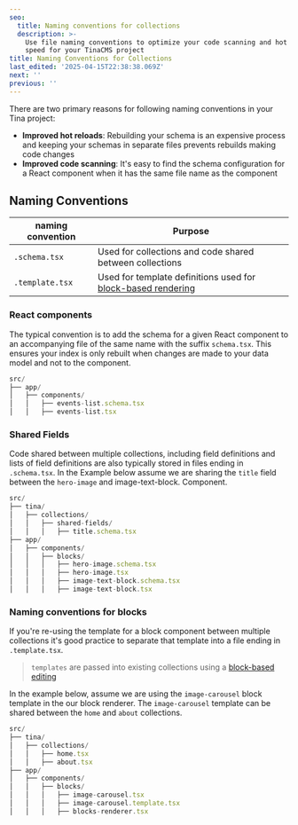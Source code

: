 ```yaml
---
seo:
  title: Naming conventions for collections
  description: >-
    Use file naming conventions to optimize your code scanning and hot reload
    speed for your TinaCMS project
title: Naming Conventions for Collections
last_edited: '2025-04-15T22:38:38.069Z'
next: ''
previous: ''
---
```


There are two primary reasons for following naming conventions in your Tina project:

* **Improved hot reloads**: Rebuilding your schema is an expensive process and keeping your schemas in separate files prevents rebuilds making code changes
* **Improved code scanning**: It's easy to find the schema configuration for a React component when it has the same file name as the component

## Naming Conventions

| naming convention | Purpose                                                                                             |
| ----------------- | --------------------------------------------------------------------------------------------------- |
| `.schema.tsx`     | Used for collections and code shared between collections                                            |
| `.template.tsx`   | Used for template definitions used for [block-based rendering](https://tina.io/docs/editing/blocks) |

### React components

The typical convention is to add the schema for a given React component to an accompanying file of the same name with the suffix `schema.tsx`. This ensures your index is only rebuilt when changes are made to your data model and not to the component.

```javascript
src/
├── app/
│   ├── components/
│   │   ├── events-list.schema.tsx
│   │   ├── events-list.tsx
```

### Shared Fields

Code shared between multiple collections, including field definitions and lists of field definitions are also typically stored in files ending in `.schema.tsx`. In the Example below assume we are sharing the `title` field between the `hero-image` and image-text-block. Component.

```javascript
src/
├── tina/
│   ├── collections/
│   │   ├── shared-fields/
│   │   │   ├── title.schema.tsx
├── app/
│   ├── components/
│   │   ├── blocks/
│   │   │   ├── hero-image.schema.tsx
│   │   │   ├── hero-image.tsx
│   │   │   ├── image-text-block.schema.tsx
│   │   │   ├── image-text-block.tsx

```

### Naming conventions for blocks

If you're re-using the template for a block component between multiple collections it's good practice to separate that template into a file ending in `.template.tsx`.

> `templates` are passed into existing collections using a [block-based editing](https://tina.io/docs/editing/blocks)

In the example below, assume we are using the `image-carousel` block template in the our block renderer. The `image-carousel` template can be shared between the `home` and `about` collections.

```javascript
src/
├── tina/
│   ├── collections/
│   │   ├── home.tsx
│   │   ├── about.tsx
├── app/
│   ├── components/
│   │   ├── blocks/
│   │   │   ├── image-carousel.tsx
│   │   │   ├── image-carousel.template.tsx
│   │   │   ├── blocks-renderer.tsx
```
